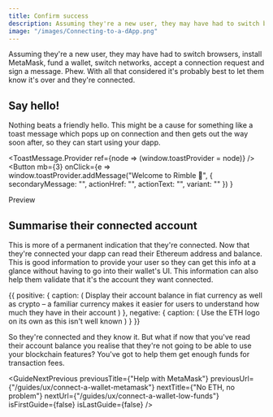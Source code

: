 ```yaml
---
title: Confirm success
description: Assuming they're a new user, they may have had to switch browsers, install MetaMask, fund a wallet, switch networks, accept a connection request and sign a message. Phew. With all that considered it's probably best to let them know it's over and they're connected.
image: "/images/Connecting-to-a-dApp.png"
---
```



Assuming they're a new user, they may have had to switch browsers, install MetaMask, fund a wallet, switch networks, accept a connection request and sign a message. Phew. With all that considered it's probably best to let them know it's over and they're connected.

## Say hello!

Nothing beats a friendly hello. This might be a cause for something like a toast message which pops up on connection and then gets out the way soon after, so they can start using your dapp.

<ToastMessage.Provider ref={node => (window.toastProvider = node)} />
<Button
  mb={3}
  onClick={e =>
    window.toastProvider.addMessage("Welcome to Rimble 🎉", {
      secondaryMessage: "",
      actionHref: "",
      actionText: "",
      variant: ""
    })
  }
>
  Preview
</Button>

## Summarise their connected account

This is more of a permanent indication that they're connected. Now that they're connected your dapp can read their Ethereum address and balance. This is good information to provide your user so they can get this info at a glance without having to go into their wallet's UI. This information can also help them validate that it's the account they want connected.

<DoDont>
  {{
    positive: {
      caption: (
        <Text>
          Display their account balance in fiat currency as well as crypto – a
          familiar currency makes it easier for users to understand how much they
          have in their account
        </Text>
      )
    },
    negative: {
      caption: (
        <Text>Use the ETH logo on its own as this isn't well known</Text>
      )
    }
  }}
</DoDont>

So they're connected and they know it. But what if now that you've read their account balance you realise that they're not going to be able to use your blockchain features? You've got to help them get enough funds for transaction fees.

<GuideNextPrevious
  previousTitle={"Help with MetaMask"}
  previousUrl={"/guides/ux/connect-a-wallet-metamask"}
  nextTitle={"No ETH, no problem"}
  nextUrl={"/guides/ux/connect-a-wallet-low-funds"}
  isFirstGuide={false}
  isLastGuide={false}
/>
